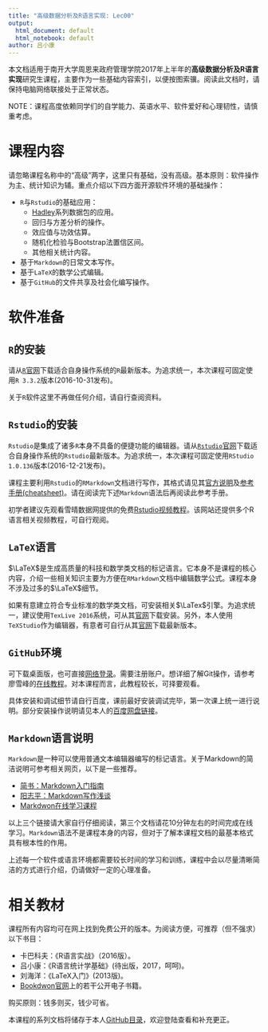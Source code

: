 ---
title: "高级数据分析及R语言实现: Lec00"
output:
  html_document: default
  html_notebook: default
author: 吕小康
---


本文档适用于南开大学周恩来政府管理学院2017年上半年的**高级数据分析及R语言实现**研究生课程，主要作为一些基础内容索引，以便按图索骥。阅读此文档时，请保持电脑网络联接处于正常状态。

NOTE：课程高度依赖同学们的自学能力、英语水平、软件爱好和心理韧性，请慎重考虑。

# 课程内容

请忽略课程名称中的“高级”两字，这里只有基础，没有高级。基本原则：软件操作为主、统计知识为辅。重点介绍以下四方面开源软件环境的基础操作：

* `R`与`Rstudio`的基础应用：
    - [Hadley](http://hadley.nz/)系列数据包的应用。
    - 回归与方差分析的操作。
    - 效应值与功效估算。
    - 随机化检验与Bootstrap法置信区间。
    - 其他相关统计内容。
* 基于`Markdown`的日常文本写作。
* 基于`LaTeX`的数学公式编辑。
* 基于`GitHub`的文件共享及社会化编写操作。

# 软件准备

## `R`的安装

请从[`R`官网](https://www.r-project.org/)下载适合自身操作系统的`R`最新版本。为追求统一，本次课程可固定使用`R 3.3.2`版本(2016-10-31发布)。

关于`R`软件这里不再做任何介绍，请自行查阅资料。

## `Rstudio`的安装

`Rstudio`是集成了诸多`R`本身不具备的便捷功能的编辑器。请从[`Rstudio`官网](https://www.rstudio.com/)下载适合自身操作系统的`Rstudio`最新版本。为追求统一，本次课程可固定使用`RStudio 1.0.136`版本(2016-12-21发布)。

课程主要利用`Rstudio`的`RMarkdown`文档进行写作，其格式请见其[官方说明](http://rmarkdown.rstudio.com/)及[参考手册(cheatsheet)](https://www.rstudio.com/wp-content/uploads/2016/03/rmarkdown-cheatsheet-2.0.pdf)。请在阅读完下述`Markdown`语法后再阅读此参考手册。

初学者建议先观看雪晴数据网提供的免费[Rstudio视频教程](http://www.xueqing.tv/cms/article/96)。该网站还提供多个R语言相关视频教程，可自行观阅。

## `LaTeX`语言

$\LaTeX$是生成高质量的科技和数学类文档的标记语言。它本身不是课程的核心内容，介绍一些相关知识主要为方便在`RMarkdown`文档中编辑数学公式。课程本身不涉及过多的$\LaTeX$细节。

如果有意建立符合专业标准的数学类文档，可安装相关$\LaTex$引擎。为追求统一，建议使用`TexLive 2016`系统，可从其[官网](http://tug.org/texlive/)下载安装。另外，本人使用`TeXStudio`作为编辑器，有意者可自行从其[官网](http://texstudio.sourceforge.net/)下载最新版本。

## `GitHub`环境

可下载桌面版，也可直接[网络登录](https://github.com/)。需要注册账户。想详细了解Git操作，请参考廖雪峰的[在线教程](http://www.liaoxuefeng.com/wiki/0013739516305929606dd18361248578c67b8067c8c017b000)。对本课程而言，此教程较长，可择要观看。

具体安装和调试细节请自行百度，课前最好安装调试完毕，第一次课上统一进行说明。部分安装操作说明请见本人的[百度网盘链接](http://pan.baidu.com/s/1pLm8Rwf)。


## `Markdown`语言说明

`Markdown`是一种可以使用普通文本编辑器编写的标记语言。关于Markdown的简洁说明可参考相关网页，以下是一些推荐。
  
  * [简书：Markdown入门指南](http://www.jianshu.com/p/1e402922ee32/)
  * [阳志平：Markdown写作浅谈](http://www.yangzhiping.com/tech/r-markdown-knitr.html)
  * [Markdwon在线学习课程](http://www.markdowntutorial.com/)
  
以上三个链接请大家自行仔细阅读，第三个文档请花10分钟左右的时间完成在线学习。`Markdown`语法不是课程本身的内容，但对于了解本课程文档的最基本格式具有根本性的作用。

上述每一个软件或语言环境都需要较长时间的学习和训练，课程中会以尽量清晰简洁的方式进行介绍，仍请做好一定的心理准备。

# 相关教材

课程所有内容均可在网上找到免费公开的版本。为阅读方便，可推荐（但不强求）以下书目：

  * 卡巴科夫：《R语言实战》（2016版）。 
  * 吕小康：《R语言统计学基础》(待出版，2017，呵呵)。
  * 刘海洋：《LaTeX入门》(2013版)。
  * [Bookdwon官网](https://bookdown.org/)上的若干公开电子书籍。
  
购买原则：钱多则买，钱少可省。

本课程的系列文档将储存于本人[GitHub目录](https://github.com/xkdog/RstatsHigher)，欢迎登陆查看和补充更正。







